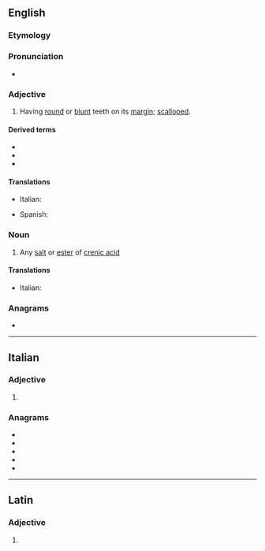 ==English==

===Etymology===
{{rfe|en}}

===Pronunciation===
* {{IPA|en|/ˈkɹiː.neɪt/}}

===Adjective===
{{en-adj}}

# {{lb|en|botany}} Having [[round]] or [[blunt]] teeth on its [[margin]]; [[scalloped]].

====Derived terms====
* {{l|en|crenulate}}
* {{l|en|bicrenate}}
* {{l|en|double crenate}}

====Translations====
{{trans-top|scalloped}}
* Italian: {{t|it|crenato}}
{{trans-mid}}
* Spanish: {{t+|es|dentado}}
{{trans-bottom}}

===Noun===
{{en-noun}}

# {{lb|en|chemistry}} Any [[salt]] or [[ester]] of [[crenic acid]]

====Translations====
{{trans-top|salt or ester of crenic acid}}
* Italian: {{t|it|crenato|m}}
{{trans-mid}}
{{trans-bottom}}

===Anagrams===
* {{anagrams|en|a=aceenrt|centare|enacter|re-enact|reenact|reënact|trecena}}

----

==Italian==

===Adjective===
{{head|it|adjective form}}

# {{feminine plural of|it|crenato}}

===Anagrams===
* {{l|it|carente}}
* {{l|it|cerante}}
* {{l|it|creante}}
* {{l|it|nartece}}
* {{l|it|recante}}

----

==Latin==

===Adjective===
{{la-adj-form|crēnāte}}

# {{inflection of|la|crēnātus||voc|m|s}}